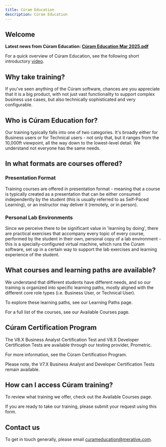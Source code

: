 ```yaml
---
title: Cúram Education
description: Cúram Education
---
```


## Welcome

**Latest news from Cúram Education: [Cúram Education Mar 2025.pdf](/pdf/education/Mar2025Newsletter.pdf)**

For a quick overview of Cúram Education, see the following short introductory <a href="https://youtu.be/3H9YaVM0au0" target="_blank" >video</a>.

## Why take training?

If you've seen anything of the Cúram software, chances are you appreciate that it is a big product, with not just vast functionality to support complex business use cases, but also technically sophisticated and very configurable.

## Who is Cúram Education for?

Our training typically falls into one of two categories. It's broadly either for Business users or for Technical users - not only that, but it ranges from the 10,000ft viewpoint, all the way down to the lowest-level detail. We understand not everyone has the same needs.

## In what formats are courses offered?

### Presentation Format

Training courses are offered in presentation format - meaning that a course is typically created as a presentation that can be either consumed independently by the student (this is usually referred to as Self-Paced Learning), or an instructor may deliver it (remotely, or in person).

### Personal Lab Environments

Since we perceive there to be significant value in 'learning by doing', there are practical exercises that accompany every topic of every course, performed by the student in their own, personal copy of a lab environment - this is a specially-configured virtual machine, which runs the Cúram software, set up in a certain way to support the lab exercises and learning experience of the student.

## What courses and learning paths are available?

We understand that different students have different needs, and so our training is organized into specific learning paths, mostly aligned with the different core role types (i.e. Business User, or Technical User).

To explore these learning paths, see our <Link to="/spm/education/learning_paths">Learning Paths</Link> page.

For a full list of the courses, see our <Link to="/spm/education/training_courses">Available Courses</Link> page.

## Cúram Certification Program

The V8.X Business Analyst Certification Test and V8.X Developer Certification Tests are available through our testing provider, Prometric.

For more information, see the <Link to="/spm/education/certification">Cúram Certification Program</Link>.

Please note, the V7.X Business Analyst and Developer Certification Tests remain available.

## How can I access Cúram training?

To review what training we offer, check out the <Link to="/spm/education/training_courses">Available Courses</Link> page.

If you are ready to take our training, please submit your request using <Link to="https://bit.ly/curamcourserequest">this form</Link>.

## Contact us

To get in touch generally, please email [curameducation@merative.com](mailto:curameducation@merative.com).
